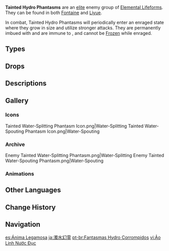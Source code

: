 {{About|the enemy group|the event-exclusive NPCs and exploration mechanic|Hydro Eidolon}}
{{Terminology Infobox
|image        = Enemy Tainted Water-Splitting Phantasm.png
|type         = Enemy Groups
|type2        = Elemental Lifeforms
}}
'''Tainted Hydro Phantasms''' are an [[Elite Enemy|elite]] enemy group of [[Elemental Lifeforms]]. They can be found in both [[Fontaine]] and [[Liyue]].

In combat, Tainted Hydro Phantasms will periodically enter an enraged state where they grow in size and utilize stronger attacks. They are permanently imbued with {{Hydro}} and are immune to {{Color|Hydro DMG}}, and cannot be [[Frozen]] while enraged.

==Types==
{{Enemies by Category List|Tainted Hydro Phantasms}}

==Drops==
{{Drops Table|type=Tainted Hydro Phantasms}}

==Descriptions==
{{Description|An elemental life form that arose from the waters of Fontaine, and that replaced the elegant [[Oceanid]]s.|[[Adventurer Handbook]]}}

==Gallery==
===Icons===
<gallery>
Tainted Water-Splitting Phantasm Icon.png|Water-Splitting
Tainted Water-Spouting Phantasm Icon.png|Water-Spouting
</gallery>

===Archive===
<gallery>
Enemy Tainted Water-Splitting Phantasm.png|Water-Splitting
Enemy Tainted Water-Spouting Phantasm.png|Water-Spouting
</gallery>

===Animations===
{{Preview
|file1    = Tainted Hydro Phantasm Idle Buffering
|caption1 = Buffering

|file2    = Tainted Hydro Phantasm Idle Waving
|caption2 = Waving 1

|file3    = Tainted Hydro Phantasm Idle Waving 2
|caption3 = Waving 2
}}

==Other Languages==
{{Other Languages
|en      = Tainted Hydro Phantasm
|zhs     = 浊水幻灵
|zhs_rm  = Zhuóshuǐ Huànlíng
|zht     = 濁水幻靈
|zht_rm  = Zhuóshuǐ Huànlíng
|zh_tl   = Muddy {{lex|Hydro|zh}} Phantom
|ja      = 濁水幻霊
|ja_rm   = Dakusui Genrei
|ja_tl   = Muddy {{Lex|Hydro|ja}} Phantom
|ko      = 탁한 물<->의 {{tt|환령|幻灵}}
|ko_tl   = Muddy Water Phantom
|es      = Ánima Legamosa
|es_tl   = Slimy Spirit
|fr      = Fantasme Hydro croupi
|fr_tl   = Stagnant Hydro Phantasm
|ru      = Фантазм мутных вод
|ru_tl   = Muddy Water Phantasm
|th      = Tainted Hydro Phantasm
|vi      = {{tt|Ảo Linh|幻灵}} Nước Đục
|vi_tl   = Muddy Water Phantom
|de      = Okeanospuk
|de_tl   = Oceanid-Spook
|id      = Tainted Hydro Phantasm
|pt      = Fantasma Hydro Corrompido
|pt_tl   = Corrupted Hydro Phantasm
|tr      = Lekeli Su Tayfı
|tr_tl   = Tainted Water Spectre
|it      = Fantasma di Hydro contaminato
|it_tl   = Contaminated Hydro Phantasm
}}

==Change History==
{{Change History|4.0}}

==Navigation==
{{Enemy Navbox|Elite}}

[[es:Ánima Legamosa]]
[[ja:濁水幻霊]]
[[pt-br:Fantasmas Hydro Corrompidos]]
[[vi:Ảo Linh Nước Đục]]